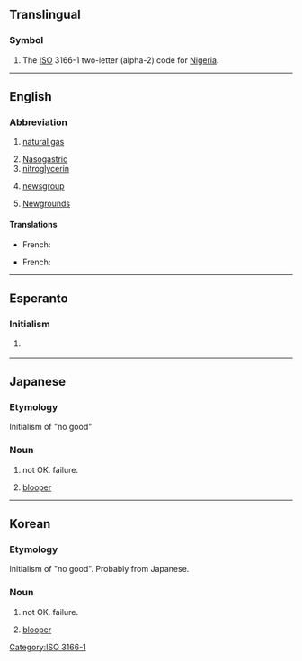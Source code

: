{{also|-ng|-ոց|.ng|ng|Ng|ng̃|Ng̃}}

==Translingual==

===Symbol===
{{head|mul|symbol}}

# The [[ISO]] 3166-1 two-letter (alpha-2) code for [[Nigeria]].

[[Category:ISO 3166-1]]

----

==English==

===Abbreviation===
{{rfc-header|Abbreviation}}
{{head|en|abbreviation}}

# {{lb|en|petrochemistry}} [[natural gas]]
# [[nasogastric|Nasogastric]]
# [[nitroglycerin]]
# {{lb|en|Internet}} [[newsgroup]]
# {{lb|en|Internet}} [[Wikipedia:Newgrounds|Newgrounds]]

====Translations====
{{trans-top|(petrochemistry) natural gas}}
* French: {{t+|fr|GN|m}} {{qualifier|gaz naturel}}
{{trans-mid}}
{{trans-bottom}}

{{trans-top|(Internet) newsgroup}}
* French: {{t+|fr|NG|m}}
{{trans-mid}}
{{trans-bottom}}

{{trans-top|(Internet) Newgrounds}}
{{trans-mid}}
{{trans-bottom}}

----

==Esperanto==

===Initialism===
{{head|eo|initialism}}

# {{lb|eo|Internet slang|texting}} {{initialism of|ne gravas||[[it doesn't matter]], it's not important|lang=eo}}

----

==Japanese==

===Etymology===
Initialism of "no good"

===Noun===
{{head|ja|noun}}

# not OK. failure.
# {{lb|ja|film|television}} [[blooper]]

----

==Korean==

===Etymology===
Initialism of "no good". Probably from Japanese.

===Noun===
{{head|ko|noun}}

# not OK. failure.
# {{lb|ko|film|television}} [[blooper]]